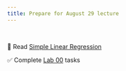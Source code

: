```yaml
---
title: Prepare for August 29 lecture
---
```


<br>

📖 Read [Simple Linear Regression](https://introregression.netlify.app/04-slr)

✅ Complete [Lab 00](https://sta221-fa24.netlify.app/labs/lab-00) tasks
